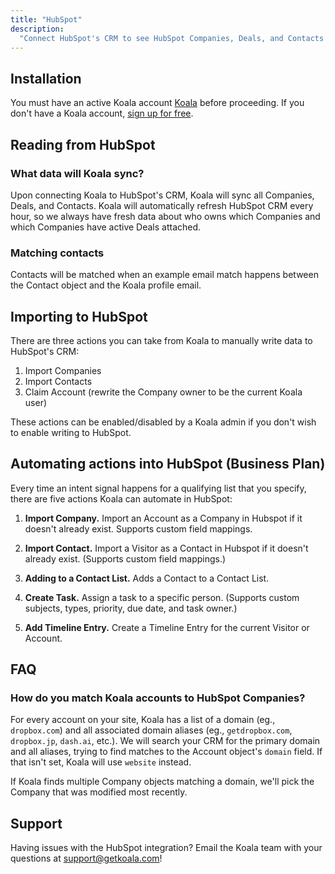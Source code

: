 ```yaml
---
title: "HubSpot"
description:
  "Connect HubSpot's CRM to see HubSpot Companies, Deals, and Contacts in Koala. Optionally, write intent signals back to HubSpot."
---
```


## Installation

You must have an active Koala account [Koala](https://app.getkoala.com)
before proceeding. If you don't have a Koala account,
[sign up for free](https://app.getkoala.com/signup).

## Reading from HubSpot

### What data will Koala sync?

Upon connecting Koala to HubSpot's CRM, Koala will sync all Companies, Deals, and Contacts. Koala will automatically refresh HubSpot CRM every hour, so we always have fresh data about who owns which Companies and which Companies have active Deals attached.

### Matching contacts

Contacts will be matched when an example email match happens between the Contact object and the Koala profile email.

## Importing to HubSpot

There are three actions you can take from Koala to manually write data to HubSpot's CRM:

1. Import Companies
2. Import Contacts
3. Claim Account (rewrite the Company owner to be the current Koala user)

These actions can be enabled/disabled by a Koala admin if you don't wish to enable writing to HubSpot.

## Automating actions into HubSpot (Business Plan)

Every time an intent signal happens for a qualifying list that you specify, there are five actions Koala can automate in HubSpot:

1. **Import Company.** Import an Account as a Company in Hubspot if it doesn't already exist. Supports custom field mappings.

2. **Import Contact.** Import a Visitor as a Contact in Hubspot if it doesn't already exist. (Supports custom field mappings.)

3. **Adding to a Contact List.** Adds a Contact to a Contact List.

4. **Create Task.** Assign a task to a specific person. (Supports custom subjects, types, priority, due date, and task owner.)

5. **Add Timeline Entry.** Create a Timeline Entry for the current Visitor or Account.

## FAQ

### How do you match Koala accounts to HubSpot Companies?

For every account on your site, Koala has a list of a domain (eg., `dropbox.com`) and all associated domain aliases (eg., `getdropbox.com`, `dropbox.jp`, `dash.ai`, etc.). We will search your CRM for the primary domain and all aliases, trying to find matches to the Account object's `domain` field. If that isn't set, Koala will use `website` instead.

If Koala finds multiple Company objects matching a domain, we'll pick the Company that was modified most recently.

## Support

Having issues with the HubSpot integration? Email the Koala team with your
questions at support@getkoala.com!

